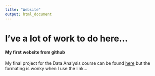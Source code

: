 ```yaml
---
title: "Website"
output: html_document
---
```



# I've a lot of work to do here...
#### My first website from github

My final project for the Data Analysis course can be found [here](https://joedidley.github.io/COVID-19.html)
but the formating is wonky when I use the link...